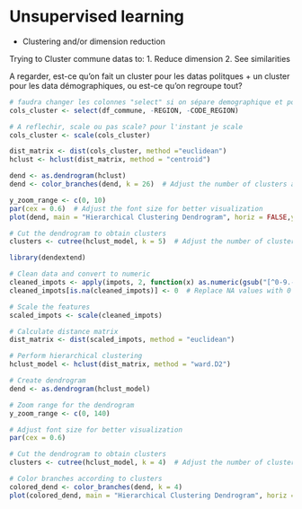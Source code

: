 # Unsupervised learning

* Clustering and/or dimension reduction

Trying to Cluster commune datas to:
1. Reduce dimension
2. See similarities

A regarder, est-ce qu'on fait un cluster pour les datas politques + un cluster pour les data démographiques, ou est-ce qu'on regroupe tout?

```r
# faudra changer les colonnes "select" si on sépare demographique et politique
cols_cluster <- select(df_commune, -REGION, -CODE_REGION)

# A reflechir, scale ou pas scale? pour l'instant je scale
cols_cluster <- scale(cols_cluster)

dist_matrix <- dist(cols_cluster, method ="euclidean")
hclust <- hclust(dist_matrix, method = "centroid")

dend <- as.dendrogram(hclust)
dend <- color_branches(dend, k = 26)  # Adjust the number of clusters as needed

y_zoom_range <- c(0, 10)
par(cex = 0.6)  # Adjust the font size for better visualization
plot(dend, main = "Hierarchical Clustering Dendrogram", horiz = FALSE,ylim = y_zoom_range)  # Set horiz to FALSE for vertical dendrogram

# Cut the dendrogram to obtain clusters
clusters <- cutree(hclust_model, k = 5)  # Adjust the number of clusters as needed


```
```r

library(dendextend)

# Clean data and convert to numeric
cleaned_impots <- apply(impots, 2, function(x) as.numeric(gsub("[^0-9.-]", "", x)))
cleaned_impots[is.na(cleaned_impots)] <- 0  # Replace NA values with 0

# Scale the features
scaled_impots <- scale(cleaned_impots)

# Calculate distance matrix
dist_matrix <- dist(scaled_impots, method = "euclidean")

# Perform hierarchical clustering
hclust_model <- hclust(dist_matrix, method = "ward.D2")

# Create dendrogram
dend <- as.dendrogram(hclust_model)

# Zoom range for the dendrogram
y_zoom_range <- c(0, 140)

# Adjust font size for better visualization
par(cex = 0.6)

# Cut the dendrogram to obtain clusters
clusters <- cutree(hclust_model, k = 4)  # Adjust the number of clusters as needed

# Color branches according to clusters
colored_dend <- color_branches(dend, k = 4)
plot(colored_dend, main = "Hierarchical Clustering Dendrogram", horiz = FALSE, ylim = y_zoom_range)

```

